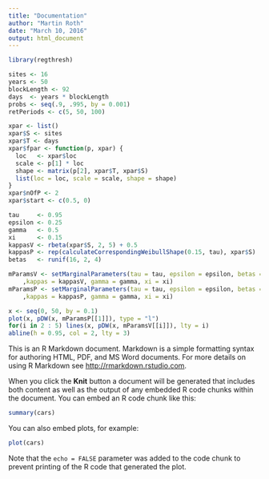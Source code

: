 ```yaml
---
title: "Documentation"
author: "Martin Roth"
date: "March 10, 2016"
output: html_document
---
```



```r
library(regthresh)
```

```r
sites <- 16
years <- 50
blockLength <- 92
days  <- years * blockLength
probs <- seq(.9, .995, by = 0.001)
retPeriods <- c(5, 50, 100)
```

```r
xpar <- list()
xpar$S <- sites
xpar$T <- days
xpar$fpar <- function(p, xpar) {
  loc   <- xpar$loc
  scale <- p[1] * loc
  shape <- matrix(p[2], xpar$T, xpar$S)
  list(loc = loc, scale = scale, shape = shape)
}
xpar$nOfP <- 2
xpar$start <- c(0.5, 0)
```

```r
tau     <- 0.95
epsilon <- 0.25 
gamma   <- 0.5
xi      <- 0.15
kappasV <- rbeta(xpar$S, 2, 5) + 0.5
kappasP <- rep(calculateCorrespondingWeibullShape(0.15, tau), xpar$S)
betas   <- runif(16, 2, 4)

mParamsV <- setMarginalParameters(tau = tau, epsilon = epsilon, betas = betas
    ,kappas = kappasV, gamma = gamma, xi = xi) 
mParamsP <- setMarginalParameters(tau = tau, epsilon = epsilon, betas = betas
    ,kappas = kappasP, gamma = gamma, xi = xi)
```

```r
x <- seq(0, 50, by = 0.1)
plot(x, pDW(x, mParamsP[[1]]), type = "l")
for(i in 2 : 5) lines(x, pDW(x, mParamsV[[i]]), lty = i)
abline(h = 0.95, col = 2, lty = 3)
```

This is an R Markdown document. Markdown is a simple formatting syntax for authoring HTML, PDF, and MS Word documents. For more details on using R Markdown see <http://rmarkdown.rstudio.com>.

When you click the **Knit** button a document will be generated that includes both content as well as the output of any embedded R code chunks within the document. You can embed an R code chunk like this:

```r
summary(cars)
```

You can also embed plots, for example:

```r
plot(cars)
```

Note that the `echo = FALSE` parameter was added to the code chunk to prevent printing of the R code that generated the plot.
